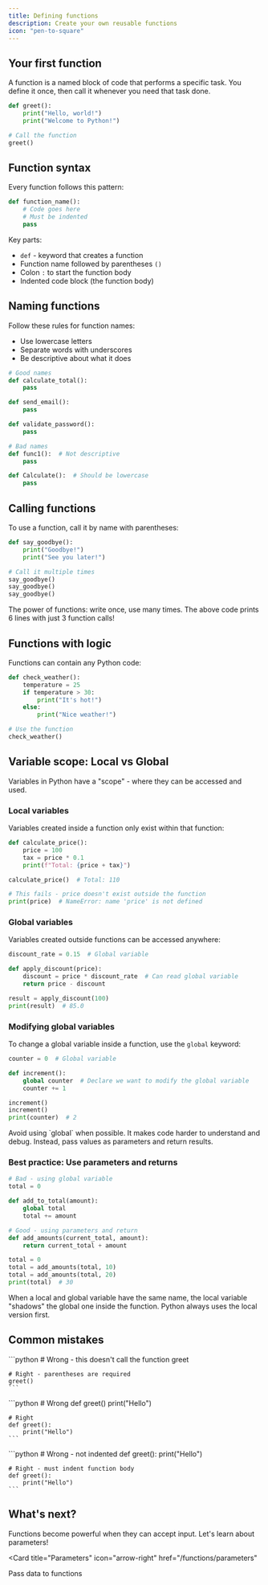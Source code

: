 ```yaml
---
title: Defining functions
description: Create your own reusable functions
icon: "pen-to-square"
---
```


## Your first function

A function is a named block of code that performs a specific task. You define it once, then call it whenever you need that task done.

```python
def greet():
    print("Hello, world!")
    print("Welcome to Python!")

# Call the function
greet()
```

## Function syntax

Every function follows this pattern:

```python
def function_name():
    # Code goes here
    # Must be indented
    pass
```

Key parts:
- `def` - keyword that creates a function
- Function name followed by parentheses `()`
- Colon `:` to start the function body
- Indented code block (the function body)

## Naming functions

Follow these rules for function names:
- Use lowercase letters
- Separate words with underscores
- Be descriptive about what it does

```python
# Good names
def calculate_total():
    pass

def send_email():
    pass

def validate_password():
    pass

# Bad names
def func1():  # Not descriptive
    pass

def Calculate():  # Should be lowercase
    pass
```

## Calling functions

To use a function, call it by name with parentheses:

```python
def say_goodbye():
    print("Goodbye!")
    print("See you later!")

# Call it multiple times
say_goodbye()
say_goodbye()
say_goodbye()
```

<Tip>
  The power of functions: write once, use many times. The above code prints 6 lines with just 3 function calls!
</Tip>

## Functions with logic

Functions can contain any Python code:

```python
def check_weather():
    temperature = 25
    if temperature > 30:
        print("It's hot!")
    else:
        print("Nice weather!")

# Use the function
check_weather()
```

## Variable scope: Local vs Global

Variables in Python have a "scope" - where they can be accessed and used.

### Local variables

Variables created inside a function only exist within that function:

```python
def calculate_price():
    price = 100
    tax = price * 0.1
    print(f"Total: {price + tax}")

calculate_price()  # Total: 110

# This fails - price doesn't exist outside the function
print(price)  # NameError: name 'price' is not defined
```

### Global variables

Variables created outside functions can be accessed anywhere:

```python
discount_rate = 0.15  # Global variable

def apply_discount(price):
    discount = price * discount_rate  # Can read global variable
    return price - discount

result = apply_discount(100)
print(result)  # 85.0
```

### Modifying global variables

To change a global variable inside a function, use the `global` keyword:

```python
counter = 0  # Global variable

def increment():
    global counter  # Declare we want to modify the global variable
    counter += 1

increment()
increment()
print(counter)  # 2
```

<Warning>
  Avoid using `global` when possible. It makes code harder to understand and debug. Instead, pass values as parameters and return results.
</Warning>

### Best practice: Use parameters and returns

```python
# Bad - using global variable
total = 0

def add_to_total(amount):
    global total
    total += amount

# Good - using parameters and return
def add_amounts(current_total, amount):
    return current_total + amount

total = 0
total = add_amounts(total, 10)
total = add_amounts(total, 20)
print(total)  # 30
```

<Tip>
  When a local and global variable have the same name, the local variable "shadows" the global one inside the function. Python always uses the local version first.
</Tip>

## Common mistakes

<AccordionGroup>
  <Accordion title="Forgetting parentheses when calling">
    ```python
    # Wrong - this doesn't call the function
    greet
    
    # Right - parentheses are required
    greet()
    ```
  </Accordion>

  <Accordion title="Forgetting the colon">
    ```python
    # Wrong
    def greet()
        print("Hello")
    
    # Right
    def greet():
        print("Hello")
    ```
  </Accordion>

  <Accordion title="Bad indentation">
    ```python
    # Wrong - not indented
    def greet():
    print("Hello")
    
    # Right - must indent function body
    def greet():
        print("Hello")
    ```
  </Accordion>
</AccordionGroup>

## What's next?

Functions become powerful when they can accept input. Let's learn about parameters!

<Card
  title="Parameters"
  icon="arrow-right"
  href="/functions/parameters"
>
  Pass data to functions
</Card>